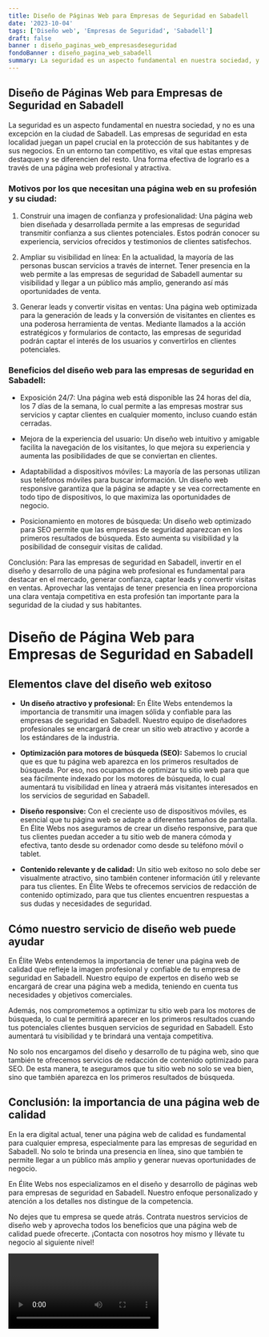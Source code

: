 ```yaml
---
title: Diseño de Páginas Web para Empresas de Seguridad en Sabadell
date: '2023-10-04'
tags: ['Diseño web', 'Empresas de Seguridad', 'Sabadell']
draft: false
banner : diseño_paginas_web_empresasdeseguridad
fondoBanner : diseño_pagina_web_sabadell
summary: La seguridad es un aspecto fundamental en nuestra sociedad, y no es una excepción en la ciudad de Sabadell. Las empresas de seguridad en esta localidad juegan un papel crucial en la protección de sus habitantes y de sus negocios. En un entorno tan competitivo, es vital que estas empresas destaquen y se diferencien del resto. Una forma efectiva de lograrlo es a través de una página web profesional y atractiva.
---
```


## Diseño de Páginas Web para Empresas de Seguridad en Sabadell

La seguridad es un aspecto fundamental en nuestra sociedad, y no es una excepción en la ciudad de Sabadell. Las empresas de seguridad en esta localidad juegan un papel crucial en la protección de sus habitantes y de sus negocios. En un entorno tan competitivo, es vital que estas empresas destaquen y se diferencien del resto. Una forma efectiva de lograrlo es a través de una página web profesional y atractiva.

### Motivos por los que necesitan una página web en su profesión y su ciudad:

1. Construir una imagen de confianza y profesionalidad: Una página web bien diseñada y desarrollada permite a las empresas de seguridad transmitir confianza a sus clientes potenciales. Estos podrán conocer su experiencia, servicios ofrecidos y testimonios de clientes satisfechos.

2. Ampliar su visibilidad en línea: En la actualidad, la mayoría de las personas buscan servicios a través de internet. Tener presencia en la web permite a las empresas de seguridad de Sabadell aumentar su visibilidad y llegar a un público más amplio, generando así más oportunidades de venta.

3. Generar leads y convertir visitas en ventas: Una página web optimizada para la generación de leads y la conversión de visitantes en clientes es una poderosa herramienta de ventas. Mediante llamados a la acción estratégicos y formularios de contacto, las empresas de seguridad podrán captar el interés de los usuarios y convertirlos en clientes potenciales.

### Beneficios del diseño web para las empresas de seguridad en Sabadell:

- Exposición 24/7: Una página web está disponible las 24 horas del día, los 7 días de la semana, lo cual permite a las empresas mostrar sus servicios y captar clientes en cualquier momento, incluso cuando están cerradas.

- Mejora de la experiencia del usuario: Un diseño web intuitivo y amigable facilita la navegación de los visitantes, lo que mejora su experiencia y aumenta las posibilidades de que se conviertan en clientes.

- Adaptabilidad a dispositivos móviles: La mayoría de las personas utilizan sus teléfonos móviles para buscar información. Un diseño web responsive garantiza que la página se adapte y se vea correctamente en todo tipo de dispositivos, lo que maximiza las oportunidades de negocio.

- Posicionamiento en motores de búsqueda: Un diseño web optimizado para SEO permite que las empresas de seguridad aparezcan en los primeros resultados de búsqueda. Esto aumenta su visibilidad y la posibilidad de conseguir visitas de calidad.

Conclusión: Para las empresas de seguridad en Sabadell, invertir en el diseño y desarrollo de una página web profesional es fundamental para destacar en el mercado, generar confianza, captar leads y convertir visitas en ventas. Aprovechar las ventajas de tener presencia en línea proporciona una clara ventaja competitiva en esta profesión tan importante para la seguridad de la ciudad y sus habitantes.

<GifSeo />

<Cta />

# Diseño de Página Web para Empresas de Seguridad en Sabadell

## Elementos clave del diseño web exitoso

- **Un diseño atractivo y profesional:** En Élite Webs entendemos la importancia de transmitir una imagen sólida y confiable para las empresas de seguridad en Sabadell. Nuestro equipo de diseñadores profesionales se encargará de crear un sitio web atractivo y acorde a los estándares de la industria.

- **Optimización para motores de búsqueda (SEO):** Sabemos lo crucial que es que tu página web aparezca en los primeros resultados de búsqueda. Por eso, nos ocupamos de optimizar tu sitio web para que sea fácilmente indexado por los motores de búsqueda, lo cual aumentará tu visibilidad en línea y atraerá más visitantes interesados en los servicios de seguridad en Sabadell.

- **Diseño responsive:** Con el creciente uso de dispositivos móviles, es esencial que tu página web se adapte a diferentes tamaños de pantalla. En Élite Webs nos aseguramos de crear un diseño responsive, para que tus clientes puedan acceder a tu sitio web de manera cómoda y efectiva, tanto desde su ordenador como desde su teléfono móvil o tablet.

- **Contenido relevante y de calidad:** Un sitio web exitoso no solo debe ser visualmente atractivo, sino también contener información útil y relevante para tus clientes. En Élite Webs te ofrecemos servicios de redacción de contenido optimizado, para que tus clientes encuentren respuestas a sus dudas y necesidades de seguridad.

## Cómo nuestro servicio de diseño web puede ayudar

En Élite Webs entendemos la importancia de tener una página web de calidad que refleje la imagen profesional y confiable de tu empresa de seguridad en Sabadell. Nuestro equipo de expertos en diseño web se encargará de crear una página web a medida, teniendo en cuenta tus necesidades y objetivos comerciales.

Además, nos comprometemos a optimizar tu sitio web para los motores de búsqueda, lo cual te permitirá aparecer en los primeros resultados cuando tus potenciales clientes busquen servicios de seguridad en Sabadell. Esto aumentará tu visibilidad y te brindará una ventaja competitiva.

No solo nos encargamos del diseño y desarrollo de tu página web, sino que también te ofrecemos servicios de redacción de contenido optimizado para SEO. De esta manera, te aseguramos que tu sitio web no solo se vea bien, sino que también aparezca en los primeros resultados de búsqueda.

## Conclusión: la importancia de una página web de calidad

En la era digital actual, tener una página web de calidad es fundamental para cualquier empresa, especialmente para las empresas de seguridad en Sabadell. No solo te brinda una presencia en línea, sino que también te permite llegar a un público más amplio y generar nuevas oportunidades de negocio.

En Élite Webs nos especializamos en el diseño y desarrollo de páginas web para empresas de seguridad en Sabadell. Nuestro enfoque personalizado y atención a los detalles nos distingue de la competencia.

No dejes que tu empresa se quede atrás. Contrata nuestros servicios de diseño web y aprovecha todos los beneficios que una página web de calidad puede ofrecerte. ¡Contacta con nosotros hoy mismo y llévate tu negocio al siguiente nivel!

<Video />

<CtaBot job='Empresas de Seguridad' city='Sabadell'/>

<Gmaps query='Sabadell+españa+maps' />